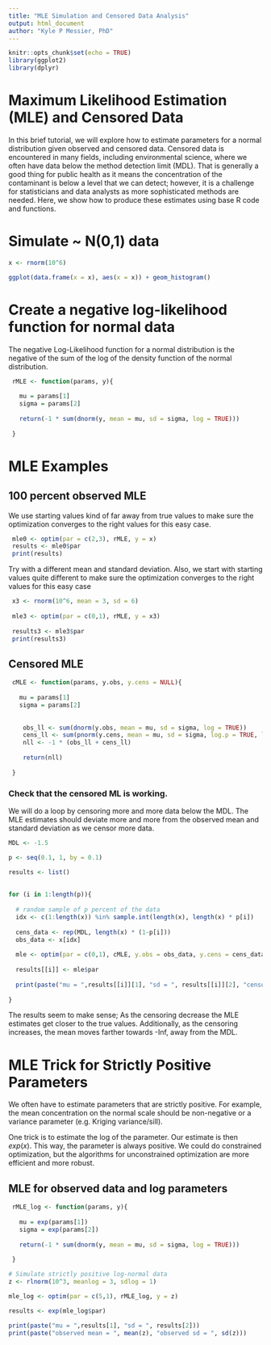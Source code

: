 ```yaml
---
title: "MLE Simulation and Censored Data Analysis"
output: html_document
author: "Kyle P Messier, PhD"
---
```


```r
knitr::opts_chunk$set(echo = TRUE)
library(ggplot2)
library(dplyr)

```
# Maximum Likelihood Estimation (MLE) and Censored Data

In this brief tutorial, we will explore how to estimate parameters for a normal distribution given observed and censored data. Censored data is encountered in many fields, including environmental science, where we often have data below the method detection limit (MDL). That is generally a good thing for public health as it means the concentration of the contaminant is below a level that we can detect; however, it is a challenge for statisticians and data analysts as more sophisticated methods are needed. Here, we show how to produce these estimates using base R code and functions. 

# Simulate ~ N(0,1) data

```r
x <- rnorm(10^6)

ggplot(data.frame(x = x), aes(x = x)) + geom_histogram()
```
 
# Create a negative log-likelihood function for normal data

The negative Log-Likelihood function for a normal distribution is the negative of the sum of the log of the density function of the normal distribution.

```r
 rMLE <- function(params, y){
   
   mu = params[1]
   sigma = params[2]
   
   return(-1 * sum(dnorm(y, mean = mu, sd = sigma, log = TRUE)))
   
 }
``` 
 
# MLE Examples 


## 100 percent observed MLE

We use starting values kind of far away from true values to make sure the optimization converges to the right values for this easy case.

```r
 mle0 <- optim(par = c(2,3), rMLE, y = x)
 results <- mle0$par
 print(results)
```
 
Try with a different mean and standard deviation. Also, we start with starting values quite different to make sure the optimization converges to the right values for this easy case

```r
 x3 <- rnorm(10^6, mean = 3, sd = 6)
 
 mle3 <- optim(par = c(0,1), rMLE, y = x3)
 
 results3 <- mle3$par
 print(results3)
```

## Censored MLE 
 

```r
 cMLE <- function(params, y.obs, y.cens = NULL){
   
   mu = params[1]
   sigma = params[2]
   
   
    obs_ll <- sum(dnorm(y.obs, mean = mu, sd = sigma, log = TRUE))
    cens_ll <- sum(pnorm(y.cens, mean = mu, sd = sigma, log.p = TRUE, lower.tail = TRUE))
    nll <- -1 * (obs_ll + cens_ll)
    
    return(nll)
   
 }
```
 
### Check that the censored ML is working. 

We will do  a loop by censoring more and more data below the MDL. The MLE estimates should deviate more and more from the observed mean and standard deviation as we censor more data.
 
```r
MDL <- -1.5

p <- seq(0.1, 1, by = 0.1)

results <- list()
  
  
for (i in 1:length(p)){
  
  # random sample of p percent of the data
  idx <- c(1:length(x)) %in% sample.int(length(x), length(x) * p[i])
  
  cens_data <- rep(MDL, length(x) * (1-p[i]))
  obs_data <- x[idx]
  
  mle <- optim(par = c(0,1), cMLE, y.obs = obs_data, y.cens = cens_data)
  
  results[[i]] <- mle$par
  
  print(paste("mu = ",results[[i]][1], "sd = ", results[[i]][2], "censored percentage = ", (100-p[i]*100)))
  
}

```

The results seem to make sense; As the censoring decrease the MLE estimates get closer to the true values. Additionally, as the censoring increases, the mean moves farther towards -Inf, away from the MDL.

 
# MLE Trick for Strictly Positive Parameters 

We often have to estimate parameters that are strictly positive. For example, the mean concentration on the normal scale should be non-negative or a variance parameter (e.g. Kriging variance/sill).

One trick is to estimate the log of the parameter. Our estimate is then $exp(x)$. This way, the parameter is always positive. We could do constrained optimization, but the algorithms for unconstrained optimization are more efficient and more robust.


## MLE for observed data and log parameters
```r
 rMLE_log <- function(params, y){
   
   mu = exp(params[1])
   sigma = exp(params[2])
   
   return(-1 * sum(dnorm(y, mean = mu, sd = sigma, log = TRUE)))
   
 }

# Simulate strictly positive log-normal data
z <- rlnorm(10^3, meanlog = 3, sdlog = 1)

mle_log <- optim(par = c(5,1), rMLE_log, y = z)

results <- exp(mle_log$par)

print(paste("mu = ",results[1], "sd = ", results[2]))
print(paste("observed mean = ", mean(z), "observed sd = ", sd(z)))
```
